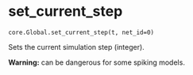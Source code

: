 # set_current_step { #ANNarchy.core.Global.set_current_step }

`core.Global.set_current_step(t, net_id=0)`

Sets the current simulation step (integer).

**Warning:** can be dangerous for some spiking models.